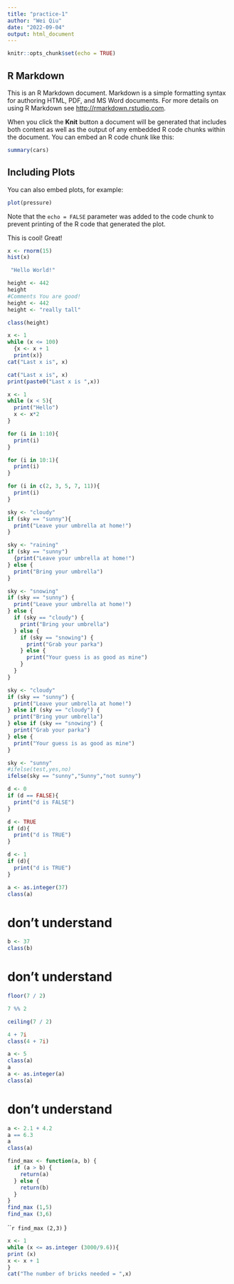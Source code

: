 ```yaml
---
title: "practice-1"
author: "Wei Qiu"
date: "2022-09-04"
output: html_document
---
```


```r
knitr::opts_chunk$set(echo = TRUE)
```

## R Markdown

This is an R Markdown document. Markdown is a simple formatting syntax for authoring HTML, PDF, and MS Word documents. For more details on using R Markdown see <http://rmarkdown.rstudio.com>.

When you click the **Knit** button a document will be generated that includes both content as well as the output of any embedded R code chunks within the document. You can embed an R code chunk like this:

```r
summary(cars)
```

## Including Plots

You can also embed plots, for example:

```r
plot(pressure)
```

Note that the `echo = FALSE` parameter was added to the code chunk to prevent printing of the R code that generated the plot.

This is cool! Great!
```r
x <- rnorm(15)
hist(x)
```
```r
 "Hello World!"
```
```r
height <- 442
height
#Comments You are good!
height <- 442 
height <- "really tall"
```

```r
class(height)
```


```r
x <- 1
while (x <= 100)
  {x <- x + 1
  print(x)}
cat("Last x is", x)
```
```r
cat("Last x is", x)
print(paste0("Last x is ",x))
```
```r
x <- 1
while (x < 5){
  print("Hello")
  x <- x*2
}
```

```r
for (i in 1:10){
  print(i)
}
```
```r
for (i in 10:1){
  print(i)
}
```
```r
for (i in c(2, 3, 5, 7, 11)){
  print(i)
}
```
```r
sky <- "cloudy"
if (sky == "sunny"){
  print("Leave your umbrella at home!")
}

```
```r
sky <- "raining"
if (sky == "sunny")
  {print("Leave your umbrella at home!") 
} else {
  print("Bring your umbrella")
}
```

```r
sky <- "snowing"
if (sky == "sunny") {
  print("Leave your umbrella at home!")
} else {
  if (sky == "cloudy") {
    print("Bring your umbrella")
  } else {
    if (sky == "snowing") {
      print("Grab your parka")
    } else {
      print("Your guess is as good as mine")
    }
  }
}
```
```r
sky <- "cloudy"
if (sky == "sunny") {
  print("Leave your umbrella at home!")
} else if (sky == "cloudy") {
  print("Bring your umbrella")
} else if (sky == "snowing") {
  print("Grab your parka")
} else {
  print("Your guess is as good as mine")
}
```
```r
sky <- "sunny"
#ifelse(test,yes,no)
ifelse(sky == "sunny","Sunny","not sunny")
```
```r
d <- 0
if (d == FALSE){
  print("d is FALSE")
}
```
```r
d <- TRUE
if (d){
  print("d is TRUE")
}
```
```r
d <- 1
if (d){
  print("d is TRUE")
}
```
```r
a <- as.integer(37)
class(a)
```
# don't understand

```r
b <- 37
class(b)
```
# don't understand

```r
floor(7 / 2)
```
```r
7 %% 2
```

```r
ceiling(7 / 2)
```
```r
4 + 7i
class(4 + 7i)
```
```r
a <- 5
class(a)
a
a <- as.integer(a)
class(a)
```
# don't understand
```r
a <- 2.1 + 4.2
a == 6.3
a
class(a)
```
```r
find_max <- function(a, b) {
  if (a > b) {
    return(a)
  } else {
    return(b)
  }
}
find_max (1,5)
find_max (3,6)
```
`````r
find_max (2,3)
```
}

```r
x <- 1
while (x <= as.integer (3000/9.6)){
print (x)
x <- x + 1
}
cat("The number of bricks needed = ",x)
```

